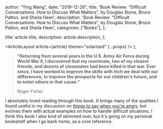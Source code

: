 
  author: "Ying Wang",
  date: "2019-12-28",
  title:
    'Book Review: "Difficult Conversations: How to Discuss What Matters", by Douglas Stone, Bruce Patton, and Sheila Heen',
  description:
    'Book Review: "Difficult Conversations: How to Discuss What Matters", by Douglas Stone, Bruce Patton, and Sheila Heen',
  categories: ["Books"],
};

  title: article.title,
  description: article.description,
};

  <ArticleLayout article={article} theme="solarized" {...props} />
);

> **"Returning from several years in the U.S. Army Air Force during World War
> II, I discovered that my roommate, two of my closest friends, and dozens of
> classmates had been killed in that war. Ever since, I have worked to improve
> the skills with hich we deal with our differences; to improve the prospects
> for our children's future; and to enlist others in that cause."**
>
> Roger Fisher

I absolutely loved reading through this book. It brings many of the qualities I
found useful in my discussion on [things to say when you're
angry](/posts/2019/12/06/things_to_say), but evolves them with actual examples
on how to handle difficult situations. I think this book I also kind of skimmed
over, but it's going on my personal bookshelf when I go back home, as a core
reference.
